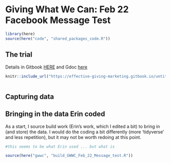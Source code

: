 # Giving What We Can: Feb 22 Facebook Message Test {#gwwc_fb}

```r
library(here)
source(here("code", "shared_packages_code.R"))
```


## The trial

Details in Gitbook [HERE](https://effective-giving-marketing.gitbook.io/untitled/partner-organizations-and-trials/gwwc/feb-22-message-test) and Gdoc [here](https://docs.google.com/document/d/1yFU3-P3dlwP9IZ0yEbD_k9ePZQGK0NJ7o8G27HVi6yM/edit?usp=sharing)

```r

knitr::include_url("https://effective-giving-marketing.gitbook.io/untitled/partner-organizations-and-trials/gwwc/feb-22-message-test")



```


## Capturing data   

::: {.callout-note collapse="true"}
## Bringing in the data Erin coded

As a start, I source build work (Erin's work, which I edited a bit) to bring in (and store) the data.  I would do the coding a bit differently (more 'tidyverse' and less repetition), but it may not be worth redoing at this point.

::: 


```r

#this seems to be what Erin used ... but what is 

source(here("gwwc", "build_GWWC_Feb_22_Message_test.R"))

```




 

